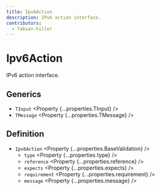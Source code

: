 ```yaml
---
title: Ipv6Action
description: IPv6 action interface.
contributors:
  - fabian-hiller
---
```



# Ipv6Action

IPv6 action interface.

## Generics

- `TInput` <Property {...properties.TInput} />
- `TMessage` <Property {...properties.TMessage} />

## Definition

- `Ipv6Action` <Property {...properties.BaseValidation} />
  - `type` <Property {...properties.type} />
  - `reference` <Property {...properties.reference} />
  - `expects` <Property {...properties.expects} />
  - `requirement` <Property {...properties.requirement} />
  - `message` <Property {...properties.message} />
